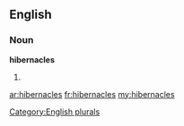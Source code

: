 ==English==

===Noun===
'''hibernacles'''

# {{plural of|[[hibernacle]]}}

[[Category:English plurals]]

[[ar:hibernacles]]
[[fr:hibernacles]]
[[my:hibernacles]]